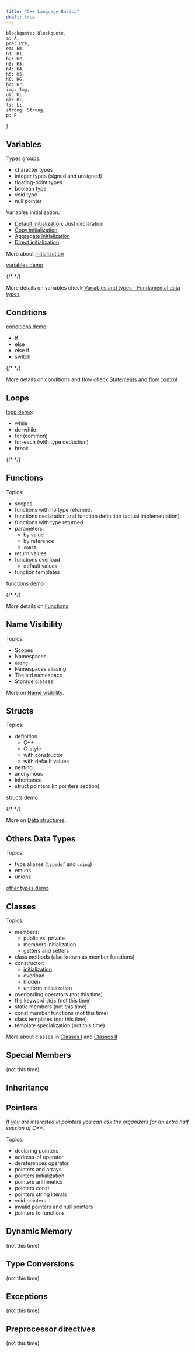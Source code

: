```yaml
---
title: "C++ Language Basics"
draft: true
---
```



    blockquote: Blockquote,
    a: A,
    pre: Pre,
    em: Em,
    h1: H1,
    h2: H2,
    h3: H3,
    h4: H4,
    h5: H5,
    h6: H6,
    hr: Hr,
    img: Img,
    ul: Ul,
    ol: Ol,
    li: Li,
    strong: Strong,
    p: P
}

## Variables

Types groups:
- character types
- integer types (signed and unsigned)
- floating-point types
- boolean type
- void type
- null pointer

Variables initialization:
- [Default initialization](https://en.cppreference.com/w/cpp/language/default_initialization): Just declaration
- [Copy initialization](https://en.cppreference.com/w/cpp/language/copy_initialization)
- [Aggregate initialization](https://en.cppreference.com/w/cpp/language/aggregate_initialization)
- [Direct initialization](ttps://en.cppreference.com/w/cpp/language/direct_initialization)

More about [initialization](https://en.cppreference.com/w/cpp/language/initialization)

[variables demo](https://github.com/harleylara/cpp-intro/blob/master/002-basics/var.cpp)

{/*
<CodeBlock
filename="var.cpp" 
code="" 
lang="cpp"
remoteURL="https://raw.githubusercontent.com/harleylara/cpp-intro/master/002-basics/var.cpp"
/>
*/}

More details on variables check [Variables and types - Fundamental data types](https://cplusplus.com/doc/tutorial/variables/#fundamental)

## Conditions

[conditions demo](https://github.com/harleylara/cpp-intro/blob/master/002-basics/conditions.cpp):
- if
- else
- else if
- switch

{/*
<CodeBlock
filename="conditions.cpp" 
code="" 
lang="cpp"
remoteURL="https://raw.githubusercontent.com/harleylara/cpp-intro/master/002-basics/conditions.cpp"
/>
*/}

More details on conditions and flow check [Statements and flow control](https://cplusplus.com/doc/tutorial/control/)

## Loops

[lopp demo](https://github.com/harleylara/cpp-intro/blob/master/002-basics/loops.cpp):
- while
- do-while
- for (common)
- for-each (with type deduction)
- break

{/*
<CodeBlock
filename="conditions.cpp"
code="" 
lang="cpp"
remoteURL="https://raw.githubusercontent.com/harleylara/cpp-intro/master/002-basics/loops.cpp"
/>
*/}

## Functions

Topics:
- scopes
- functions with no type returned.
- functions declaration and function definition (actual implementation).
- functions with type returned.
- parameters:
    - by value
    - by reference
    - `const`
- return values
- functions overload
    - default values
- function templates

[functions demo](https://github.com/harleylara/cpp-intro/blob/master/002-basics/functions.cpp)

{/*
<CodeBlock
filename="functions.cpp"
code="" 
lang="cpp"
remoteURL="https://raw.githubusercontent.com/harleylara/cpp-intro/master/002-basics/functions.cpp"
/>
*/}

More details on [Functions](https://cplusplus.com/doc/tutorial/functions2/).

## Name Visibility

Topics:
- Scopes
- Namespaces
- `using`
- Namespaces aliasing
- The std namespace
- Storage classes

More on [Name visibility](https://cplusplus.com/doc/tutorial/namespaces/).

## Structs

Topics:
- definition
    - C++
    - C-style
    - with constructor
    - with default values
- nesting
- anonymous
- inheritance
- struct pointers (in pointers section)

[structs demo](https://github.com/harleylara/cpp-intro/blob/master/002-basics/structs.cpp)

{/*
<CodeBlock
filename="structs.cpp"
code="" 
lang="cpp"
remoteURL="https://raw.githubusercontent.com/harleylara/cpp-intro/master/002-basics/structs.cpp"
/>
*/}

More on [Data structures](https://cplusplus.com/doc/tutorial/structures/).

## Others Data Types

Topics:
- type aliases (`typedef` and `using`)
- emuns
- unions

[other types demo](https://github.com/harleylara/cpp-intro/blob/master/002-basics/others.cpp)

<Drawio
    file="cpp.drawio"
    page="2"
    description="memory layout of a union."
/>


## Classes

Topics:
- members: 
    - public vs. private
    - members initialization
    - getters and setters
- class methods (also known as member functions)
- constructor:
    - [initialization](https://en.cppreference.com/w/cpp/language/value_initialization)
    - overload
    - hidden
    - uniform initialization
- overloading operators (not this time)
- the keyword `this` (not this time)
- static members (not this time)
- const member functions (not this time)
- class templates (not this time)
- template specialization (not this time)

More about classes in [Classes I](https://cplusplus.com/doc/tutorial/classes/) and [Classes II](https://cplusplus.com/doc/tutorial/templates/)

## Special Members

(not this time)

## Inheritance

## Pointers

<Important
    note="Don't be afraid."
/>

*If you are interested in pointers you can ask the organizers for an extra half session of C++.*

Topics:
- declaring pointers
- address-of operator
- dereferences operator
- pointers and arrays
- pointers initialization
- pointers arithmetics
- pointers const
- pointers string literals
- void pointers
- invalid pointers and null pointers
- pointers to functions

## Dynamic Memory

(not this time)

## Type Conversions

(not this time)

## Exceptions

(not this time)

## Preprocessor directives

(not this time)
